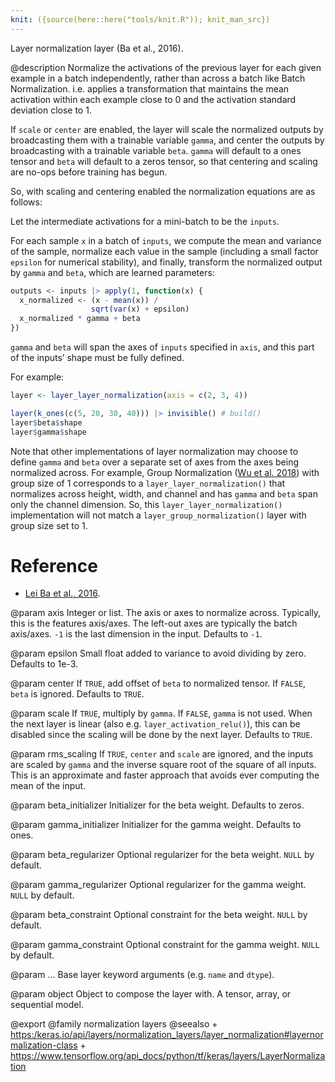 ```yaml
---
knit: ({source(here::here("tools/knit.R")); knit_man_src})
---
```

Layer normalization layer (Ba et al., 2016).

@description
Normalize the activations of the previous layer for each given example in a
batch independently, rather than across a batch like Batch Normalization.
i.e. applies a transformation that maintains the mean activation within each
example close to 0 and the activation standard deviation close to 1.

If `scale` or `center` are enabled, the layer will scale the normalized
outputs by broadcasting them with a trainable variable `gamma`, and center
the outputs by broadcasting with a trainable variable `beta`. `gamma` will
default to a ones tensor and `beta` will default to a zeros tensor, so that
centering and scaling are no-ops before training has begun.

So, with scaling and centering enabled the normalization equations
are as follows:

Let the intermediate activations for a mini-batch to be the `inputs`.

For each sample `x` in a batch of `inputs`, we compute the mean and
variance of the sample, normalize each value in the sample
(including a small factor `epsilon` for numerical stability),
and finally,
transform the normalized output by `gamma` and `beta`,
which are learned parameters:

```r
outputs <- inputs |> apply(1, function(x) {
  x_normalized <- (x - mean(x)) /
                  sqrt(var(x) + epsilon)
  x_normalized * gamma + beta
})
```

`gamma` and `beta` will span the axes of `inputs` specified in `axis`, and
this part of the inputs' shape must be fully defined.

For example:

```r
layer <- layer_layer_normalization(axis = c(2, 3, 4))

layer(k_ones(c(5, 20, 30, 40))) |> invisible() # build()
layer$beta$shape
layer$gamma$shape
```

Note that other implementations of layer normalization may choose to define
`gamma` and `beta` over a separate set of axes from the axes being
normalized across. For example, Group Normalization
([Wu et al. 2018](https://arxiv.org/abs/1803.08494)) with group size of 1
corresponds to a `layer_layer_normalization()` that normalizes across height, width,
and channel and has `gamma` and `beta` span only the channel dimension.
So, this `layer_layer_normalization()` implementation will not match a 
`layer_group_normalization()` layer with group size set to 1.

# Reference
- [Lei Ba et al., 2016](https://arxiv.org/abs/1607.06450).

@param axis
Integer or list. The axis or axes to normalize across.
Typically, this is the features axis/axes. The left-out axes are
typically the batch axis/axes. `-1` is the last dimension in the
input. Defaults to `-1`.

@param epsilon
Small float added to variance to avoid dividing by zero.
Defaults to 1e-3.

@param center
If `TRUE`, add offset of `beta` to normalized tensor. If `FALSE`,
`beta` is ignored. Defaults to `TRUE`.

@param scale
If `TRUE`, multiply by `gamma`. If `FALSE`, `gamma` is not used.
When the next layer is linear (also e.g. `layer_activation_relu()`), this can be
disabled since the scaling will be done by the next layer.
Defaults to `TRUE`.

@param rms_scaling
If `TRUE`, `center` and `scale` are ignored, and the
inputs are scaled by `gamma` and the inverse square root
of the square of all inputs. This is an approximate and faster
approach that avoids ever computing the mean of the input.

@param beta_initializer
Initializer for the beta weight. Defaults to zeros.

@param gamma_initializer
Initializer for the gamma weight. Defaults to ones.

@param beta_regularizer
Optional regularizer for the beta weight.
`NULL` by default.

@param gamma_regularizer
Optional regularizer for the gamma weight.
`NULL` by default.

@param beta_constraint
Optional constraint for the beta weight.
`NULL` by default.

@param gamma_constraint
Optional constraint for the gamma weight.
`NULL` by default.

@param ...
Base layer keyword arguments (e.g. `name` and `dtype`).

@param object
Object to compose the layer with. A tensor, array, or sequential model.

@export
@family normalization layers
@seealso
+ <https:/keras.io/api/layers/normalization_layers/layer_normalization#layernormalization-class>
+ <https://www.tensorflow.org/api_docs/python/tf/keras/layers/LayerNormalization>
